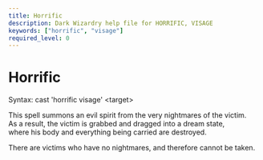 ```yaml
---
title: Horrific
description: Dark Wizardry help file for HORRIFIC, VISAGE
keywords: ["horrific", "visage"]
required_level: 0
---
```


# Horrific

Syntax: cast 'horrific visage' \<target\>  

This spell summons an evil spirit from the very nightmares of the victim.  
As a result, the victim is grabbed and dragged into a dream state,  
where his body and everything being carried are destroyed.  

There are victims who have no nightmares, and therefore cannot be taken.